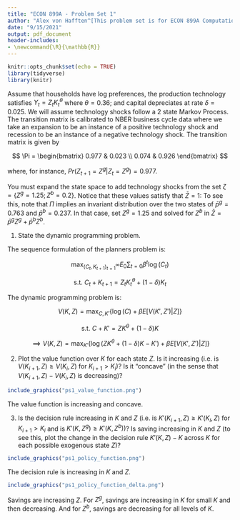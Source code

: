 ```yaml
---
title: "ECON 899A - Problem Set 1"
author: "Alex von Hafften^[This problem set is for ECON 899A Computational Economics taught by Dean Corbae with assistance from Phillip Coyle at UW-Madison. I worked on this problem set with a study group of Michael Nattinger and Xinxin Hu.]"
date: "9/15/2021"
output: pdf_document
header-includes:
- \newcommand{\R}{\mathbb{R}}
---
```


```r
knitr::opts_chunk$set(echo = TRUE)
library(tidyverse)
library(knitr)
```

Assume that households have log preferences, the production technology satisfies $Y_t = Z_t K_t^{\theta}$ where $\theta = 0.36$; and capital depreciates at rate $\delta = 0.025$. We will assume technology shocks follow a 2 state Markov Process. The transition matrix is calibrated to NBER business cycle data where we take an expansion to be an instance of a positive technology shock and recession to be an instance of a negative technology shock. The transition matrix is given by

$$
\Pi = 
\begin{bmatrix} 
0.977 & 0.023 \\ 0.074 & 0.926 \end{bmatrix}
$$

where, for instance, $Pr(Z_{t+1} = Z^g| Z_t = Z^g) = 0.977$.

You must expand the state space to add technology shocks from the set $\zeta = \{Z^g = 1.25; Z^b = 0.2\}$. Notice that these values satisfy that $\bar{Z} = 1$: To see this, note that $\Pi$ implies an invariant distribution over the two states of $\bar{p}^g = 0.763$ and $\bar{p}^b = 0.237$. In that case, set $Z^g = 1.25$ and solved for $Z^b$ in $\bar{Z} = \bar{p}^g Z^g + \bar{p}^b Z^b$.

1. State the dynamic programming problem.

The sequence formulation of the planners problem is:

$$
\max_{(C_t, K_{t+1})_{t=1}^\infty} E_0 \sum_{t=0} \beta^t \log(C_t)
$$

$$
\text{s.t. } C_t + K_{t+1} = Z_t K_t^\theta +  (1 - \delta) K_t
$$

The dynamic programming problem is:

$$
V(K, Z) = \max_{C, K'} \{ \log(C) + \beta E[V(K', Z') | Z]\}
$$

$$
\text{s.t. } C + K' = ZK^\theta +  (1 - \delta) K
$$

$$
\implies
V(K, Z) = \max_{K'} \{ \log(ZK^\theta +  (1 - \delta) K - K') + \beta E[V(K', Z') | Z]\}
$$

\pagebreak

2. Plot the value function over $K$ for each state $Z$. Is it increasing (i.e. is $V (K_{i+1}, Z) \ge V (K_i, Z)$ for $K_{i+1} > K_i$)? Is it “concave” (in the sense that $V (K_{i+1}, Z) - V (K_i, Z)$ is decreasing)?

```r
include_graphics("ps1_value_function.png")
```

The value function is increasing and concave.

\pagebreak

3. Is the decision rule increasing in $K$ and $Z$ (i.e. is $K'(K_{i+1}, Z) \ge K' (K_i, Z)$ for $K_{i+1} > K_i$ and is $K'(K, Z^g) \ge K'(K, Z^b))$? Is saving increasing in $K$ and $Z$ (to see this, plot the change in the decision rule $K'(K, Z) - K$ across $K$ for each possible exogenous state $Z$)?

```r
include_graphics("ps1_policy_function.png")
```

The decision rule is increasing in $K$ and $Z$.

```r
include_graphics("ps1_policy_function_delta.png")
```

Savings are increasing $Z$. For $Z^g$, savings are increasing in $K$ for small $K$ and then decreasing. And for $Z^b$, savings are decreasing for all levels of $K$.
